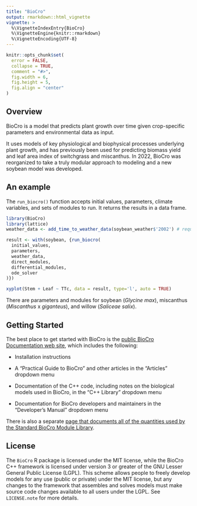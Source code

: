 ```yaml
---
title: "BioCro"
output: rmarkdown::html_vignette
vignette: >
  %\VignetteIndexEntry{BioCro}
  %\VignetteEngine{knitr::rmarkdown}
  %\VignetteEncoding{UTF-8}
---
```


```r
knitr::opts_chunk$set(
  error = FALSE,
  collapse = TRUE,
  comment = "#>",
  fig.width = 6,
  fig.height = 5,
  fig.align = "center"
)
```

## Overview

BioCro is a model that predicts plant growth over time given crop-specific
parameters and environmental data as input.

It uses models of key physiological and biophysical processes underlying plant
growth, and has previously been used for predicting biomass yield and leaf area
index of switchgrass and miscanthus. In 2022, BioCro was reorganized to take a
truly modular approach to modeling and a new soybean model was developed.

## An example

The `run_biocro()` function accepts initial values, parameters, climate
variables, and sets of modules to run. It returns the results in a data frame.

```r
library(BioCro)
library(lattice)
weather_data <- add_time_to_weather_data(soybean_weather$'2002') # required 

result <- with(soybean, {run_biocro(
  initial_values,
  parameters,
  weather_data,
  direct_modules,
  differential_modules,
  ode_solver
)})

xyplot(Stem + Leaf ~ TTc, data = result, type='l', auto = TRUE)
```

There are parameters and modules for soybean (_Glycine max_), miscanthus
(_Miscanthus_ x _giganteus_), and willow (_Saliceae salix_).

## Getting Started

The best place to get started with BioCro is the
[public BioCro Documentation web site](https://biocro.github.io), which includes
the following:

- Installation instructions

- A "Practical Guide to BioCro" and other articles in the "Articles" dropdown
  menu

- Documentation of the C++ code, including notes on the biological models used
  in BioCro, in the "C++ Library" dropdown menu

- Documentation for BioCro developers and maintainers in the "Developer's
  Manual" dropdown menu

There is also a separate [page that documents all of the quantities
used by the Standard BioCro Module
Library](https://biocro.github.io/BioCro-documentation/quantity_docs/quantities.html).

## License

The `BioCro` R package is licensed under the MIT license, while the BioCro C++
framework is licensed under version 3 or greater of the GNU Lesser General
Public License (LGPL). This scheme allows people to freely develop models for
any use (public or private) under the MIT license, but any changes to the
framework that assembles and solves models must make source code changes
available to all users under the LGPL. See `LICENSE.note` for more details.
